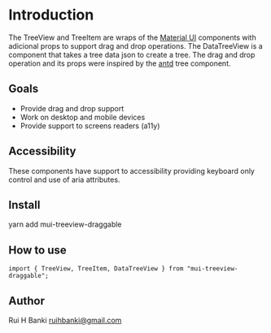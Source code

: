 
<Meta title="Getting started/Introduction" />

# Introduction

The TreeView and TreeItem are wraps of the [Material UI](https://material-ui.com/components) components with adicional props to support drag and drop operations.
The DataTreeView is a component that takes a tree data json to create a tree. The drag and drop operation and its props were inspired by the [antd](https://ant.design/components/tree/) tree component.

## Goals

- Provide drag and drop support
- Work on desktop and mobile devices
- Provide support to screens readers (a11y)

## Accessibility

These components have support to accessibility providing keyboard only control and use of aria attributes.

## Install

yarn add mui-treeview-draggable

## How to use

```
import { TreeView, TreeItem, DataTreeView } from "mui-treeview-draggable";
```

## Author

Rui H Banki
ruihbanki@gmail.com
